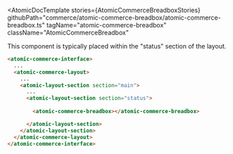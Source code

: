 
<Meta of={AtomicCommerceBreadboxStories} />

<AtomicDocTemplate
  stories={AtomicCommerceBreadboxStories}
  githubPath="commerce/atomic-commerce-breadbox/atomic-commerce-breadbox.ts"
  tagName="atomic-commerce-breadbox"
  className="AtomicCommerceBreadbox"
>

This component is typically placed within the "status" section of the layout.

```html
<atomic-commerce-interface>
  ...
  <atomic-commerce-layout>
    ...
    <atomic-layout-section section="main">
      ...
      <atomic-layout-section section="status">
        
        <atomic-commerce-breadbox></atomic-commerce-breadbox>

      </atomic-layout-section>
    </atomic-layout-section>
  </atomic-commerce-layout>
</atomic-commerce-interface>
```
</AtomicDocTemplate>
